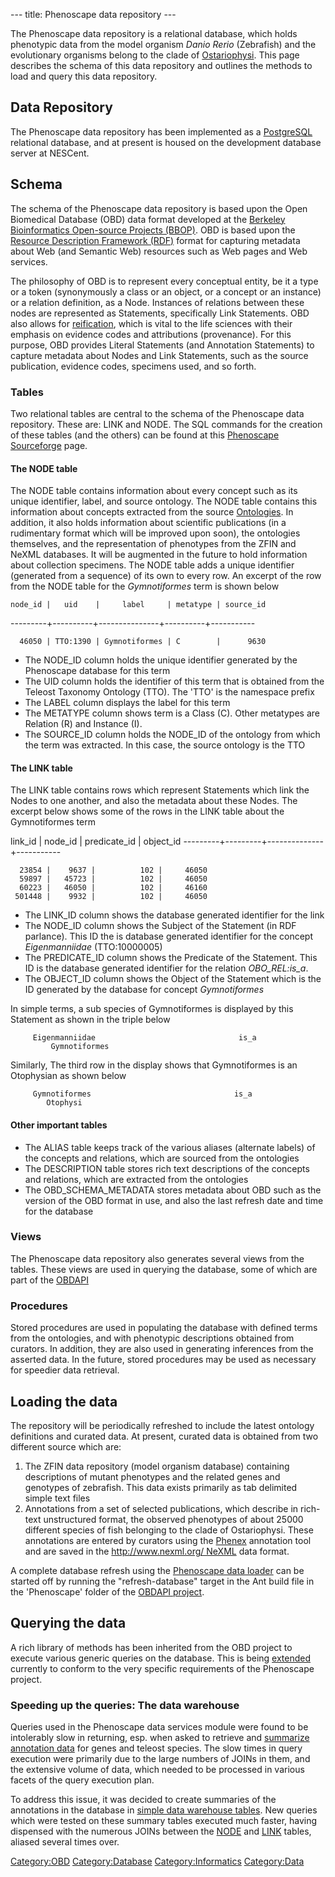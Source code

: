 ---
title: Phenoscape data repository
---

The Phenoscape data repository is a relational database, which holds phenotypic data from the model organism ''Danio Rerio'' (Zebrafish) and the evolutionary organisms belong to the clade of [http://tolweb.org/Ostariophysi/15077 Ostariophysi]. This page describes the schema of this data repository and outlines the methods to load and query this data repository.

== Data Repository ==

The Phenoscape data repository has been implemented as a [http://www.postgresql.org/ PostgreSQL] relational database, and at present is housed on the development database server at NESCent.

== Schema ==

The schema of the Phenoscape data repository is based upon the Open Biomedical Database (OBD) data format developed at the [http://www.berkeleybop.org/ Berkeley Bioinformatics Open-source Projects (BBOP)]. OBD is based upon the [http://www.w3.org/RDF Resource Description Framework (RDF)] format for capturing metadata about Web (and Semantic Web) resources such as Web pages and Web services.

The philosophy of OBD is to represent every conceptual entity, be it a type or a token (synonymously a class or an object, or a concept or an instance) or a relation definition, as a Node. Instances of relations between these nodes are represented as Statements, specifically Link Statements. OBD also allows for [http://en.wikipedia.org/wiki/Reification_(computer_science) reification], which is vital to the life sciences with their emphasis on evidence codes and attributions (provenance). For this purpose, OBD provides Literal Statements (and Annotation Statements) to capture metadata about Nodes and Link Statements, such as the source publication, evidence codes, specimens used, and so forth.

=== Tables ===

Two relational tables are central to the schema of the Phenoscape data repository. These are: LINK and NODE. The SQL commands for the creation of these tables (and the others) can be found at this [http://phenoscape.svn.sourceforge.net/viewvc/phenoscape/trunk/src/Database/sql/obd/obd-core-schema.sql?view=markup Phenoscape Sourceforge] page.

==== The NODE table ====

The NODE table contains information about every concept such as its unique identifier, label, and source ontology. The NODE table contains this information about concepts extracted from the source [[Ontologies]]. In addition, it also holds information about scientific publications (in a rudimentary format which will be improved upon soon), the ontologies themselves, and the representation of phenotypes from the ZFIN and NeXML databases. It will be augmented in the future to hold information about collection specimens. The NODE table adds a unique identifier (generated from a sequence) of its own to every row. An excerpt of the row from the NODE table for the ''Gymnotiformes'' term is shown below

<javascript>

 node_id |   uid    |     label     | metatype | source_id
---------+----------+---------------+----------+-----------
   46050 | TTO:1390 | Gymnotiformes | C        |      9630

</javascript>

* The NODE_ID column holds the unique identifier generated by the Phenoscape database for this term
* The UID column holds the identifier of this term that is obtained from the Teleost Taxonomy Ontology (TTO). The 'TTO' is the namespace prefix
* The LABEL column displays the label for this term
* The METATYPE column shows term is a Class (C). Other metatypes are Relation (R) and Instance (I).
* The SOURCE_ID column holds the NODE_ID of the ontology from which the term was extracted. In this case, the source ontology is the TTO

==== The LINK table ====

The LINK table contains rows which represent Statements which link the Nodes to one another, and also the metadata about these Nodes. The excerpt below shows some of the rows in the LINK table about the Gymnotiformes term

<javascript>

link_id |  node_id | predicate_id | object_id
---------+---------+--------------+-----------
   23854 |    9637 |          102 |     46050
   59897 |   45723 |          102 |     46050
   60223 |   46050 |          102 |     46160
  501448 |    9932 |          102 |     46050

</javascript>

* The LINK_ID column shows the database generated identifier for the link
* The NODE_ID column shows the Subject of the Statement (in RDF parlance). This ID the is database generated identifier for the concept ''Eigenmanniidae'' (TTO:10000005)
* The PREDICATE_ID column shows the Predicate of the Statement. This ID is the database generated identifier for the relation ''OBO_REL:is_a''.
* The OBJECT_ID column shows the Object of the Statement which is the ID generated by the database for concept ''Gymnotiformes''

In simple terms, a sub species of Gymnotiformes is displayed by this Statement as shown in the triple below

<javascript>
      Eigenmanniidae                                is_a                        Gymnotiformes
</javascript>

Similarly, The third row in the display shows that Gymnotiformes is an Otophysian as shown below

<javascript>
      Gymnotiformes                                is_a                        Otophysi
</javascript>

==== Other important tables ====

* The ALIAS table keeps track of the various aliases (alternate labels) of the concepts and relations, which are sourced from the ontologies
* The DESCRIPTION table stores rich text descriptions of the concepts and relations, which are extracted from the ontologies
* The OBD_SCHEMA_METADATA stores metadata about OBD such as the version of the OBD format in use, and also the last refresh date and time for the database

=== Views ===

The Phenoscape data repository also generates several views from the tables. These views are used in querying the database, some of which are part of the [[OBD API Documentation | OBDAPI]]

=== Procedures ===

Stored procedures are used in populating the database with defined terms from the ontologies, and with phenotypic descriptions obtained from curators. In addition, they are also used in generating inferences from the asserted data. In the future, stored procedures may be used as necessary for speedier data retrieval.

== Loading the data ==

The repository will be periodically refreshed to include the latest ontology definitions and curated data. At present, curated data is obtained from two different source which are:
# The ZFIN data repository (model organism database) containing descriptions of mutant phenotypes and the related genes and genotypes of zebrafish. This data exists primarily as tab delimited simple text files
# Annotations from a set of selected publications, which describe in rich-text unstructured format, the observed phenotypes of about 25000 different species of fish belonging to the clade of Ostariophysi. These annotations are entered by curators using the [[Phenex]] annotation tool and are saved in the [[http://www.nexml.org/ NeXML]] data format.

A complete database refresh using the  [[Phenoscape data loader]] can be started off by running the "refresh-database" target in the Ant build file in the 'Phenoscape' folder of the [https://obo.svn.sourceforge.net/svnroot/obo/OBDAPI/trunk OBDAPI project].

== Querying the data ==

A rich library of methods has been inherited from the OBD project to execute various generic queries on the database. This is being [[Queries|extended]] currently to conform to the very specific requirements of the Phenoscape project.

===Speeding up the queries: The data warehouse===

Queries used in the Phenoscape data services module were found to be intolerably slow in returning, esp. when asked to retrieve and [[Data_Services#Annotations_summary | summarize annotation data]] for genes and teleost species. The slow times in query execution were primarily due to the large numbers of JOINs in them, and the extensive volume of data, which needed to be processed in various facets of the query execution plan.

To address this issue, it was decided to create summaries of the annotations in the database in [[conceptual_schema | simple data warehouse tables]]. New queries which were tested on these summary tables executed much faster, having dispensed with the numerous JOINs between the [[#The_NODE_table | NODE]] and [[#The_LINK_table | LINK]] tables, aliased several times over.

[[Category:OBD]]
[[Category:Database]]
[[Category:Informatics]]
[[Category:Data]]